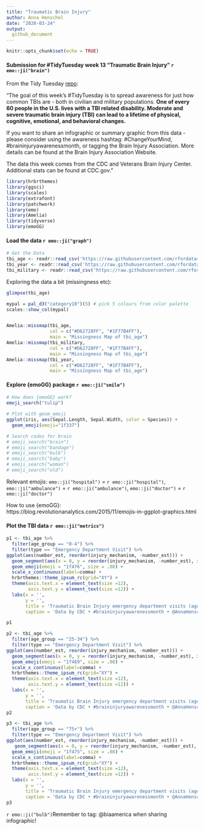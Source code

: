 ```yaml
---
title: "Traumatic Brain Injury"
author: Anna Henschel
date: "2020-03-24"
output: 
  github_document
---
```


```r
knitr::opts_chunk$set(echo = TRUE)
```

#### Submission for #TidyTuesday week 13 "Traumatic Brain Injury" `r emo::ji("brain")`

From the Tidy Tuesday [repo](https://github.com/rfordatascience/tidytuesday/tree/master/data/2020/2020-03-24):  

"The goal of this week's #TidyTuesday is to spread awareness for just how common TBIs are - both in civilian and military populations. **One of every 60 people in the U.S. lives with a TBI related disability. Moderate and severe traumatic brain injury (TBI) can lead to a lifetime of physical, cognitive, emotional, and behavioral changes.**  

If you want to share an infographic or summary graphic from this data - please consider using the awareness hashtag: #ChangeYourMind, #braininjuryawarenessmonth, or tagging the Brain Injury Association. More details can be found at the Brain Injury Association Website.  

The data this week comes from the CDC and Veterans Brain Injury Center. Additional stats can be found at CDC.gov."  

```r
library(hrbrthemes)
library(ggsci)
library(scales)
library(extrafont)
library(patchwork)
library(emo)
library(Amelia)
library(tidyverse)
library(emoGG)
```

#### Load the data `r emo::ji("graph")`
```r
# Get the Data
tbi_age <- readr::read_csv('https://raw.githubusercontent.com/rfordatascience/tidytuesday/master/data/2020/2020-03-24/tbi_age.csv')
tbi_year <- readr::read_csv('https://raw.githubusercontent.com/rfordatascience/tidytuesday/master/data/2020/2020-03-24/tbi_year.csv')
tbi_military <- readr::read_csv('https://raw.githubusercontent.com/rfordatascience/tidytuesday/master/data/2020/2020-03-24/tbi_military.csv')
```

Exploring the data a bit (missingness etc):
```r
glimpse(tbi_age)

mypal = pal_d3("category10")(5) # pick 5 colours from color palette
scales::show_col(mypal)


Amelia::missmap(tbi_age, 
                col = c("#D62728FF", "#1F77B4FF"), 
                main = "Missingness Map of tbi_age")
Amelia::missmap(tbi_military, 
                col = c("#D62728FF", "#1F77B4FF"), 
                main = "Missingness Map of tbi_age")
Amelia::missmap(tbi_year, 
                col = c("#D62728FF", "#1F77B4FF"), 
                main = "Missingness Map of tbi_age")
```


#### Explore {emoGG} package `r emo::ji("smile")`
```r
# How does {emoGG} work?
emoji_search("tulip")

# Plot with geom_emoji
ggplot(iris, aes(Sepal.Length, Sepal.Width, color = Species)) +
  geom_emoji(emoji="1f337") 

# Search codes for brain
# emoji_search("brain")
# emoji_search("bandage")
# emoji_search("bulb")
# emoji_search("baby")
# emoji_search("woman")
# emoji_search("old")
```

Relevant emojis: `emo::ji("hospital")` = `r emo::ji("hospital")`, `emo::ji("ambulance")` = `r emo::ji("ambulance")`, `emo::ji("doctor")` = `r emo::ji("doctor")`  

How to use {emoGG}:   
https://blog.revolutionanalytics.com/2015/11/emojis-in-ggplot-graphics.html 


#### Plot the TBI data `r emo::ji("metrics")`
```r
p1 <- tbi_age %>%
  filter(age_group == "0-4") %>%
  filter(type == "Emergency Department Visit") %>%
ggplot(aes(number_est, reorder(injury_mechanism, -number_est))) +
  geom_segment(aes(x = 0, y = reorder(injury_mechanism, -number_est), xend = number_est, yend = reorder(injury_mechanism, -number_est)), color = "red", size = 1) +
  geom_emoji(emoji = "1f476", size = .08) +
  scale_x_continuous(label=comma) +
  hrbrthemes::theme_ipsum_rc(grid="XY") +
  theme(axis.text.x = element_text(size =12),
        axis.text.y = element_text(size =12)) +
  labs(x = '',
       y = '',
       title = 'Traumatic Brain Injury emergency department visits (age group: 0-4)', 
       caption = 'Data by CDC • #braininjuryawarenessmonth • @AnnaHenschel')

p1
```

```r
p2 <- tbi_age %>%
  filter(age_group == "25-34") %>%
  filter(type == "Emergency Department Visit") %>%
ggplot(aes(number_est, reorder(injury_mechanism, -number_est))) +
  geom_segment(aes(x = 0, y = reorder(injury_mechanism, -number_est), xend = number_est, yend = reorder(injury_mechanism, -number_est)), color = "red", size = 1) +
  geom_emoji(emoji = "1f469", size = .08) +
  scale_x_continuous(label=comma) +
  hrbrthemes::theme_ipsum_rc(grid="XY") +
  theme(axis.text.x = element_text(size =12),
        axis.text.y = element_text(size =12)) +
  labs(x = '',
       y = '',
       title = 'Traumatic Brain Injury emergency department visits (age group: 25-34)', 
       caption = 'Data by CDC • #braininjuryawarenessmonth • @AnnaHenschel')
p2
```

```r
p3 <- tbi_age %>%
  filter(age_group == "75+") %>%
  filter(type == "Emergency Department Visit") %>%
ggplot(aes(number_est, reorder(injury_mechanism, -number_est))) +
   geom_segment(aes(x = 0, y = reorder(injury_mechanism, -number_est), xend = number_est, yend = reorder(injury_mechanism, -number_est)), color = "red", size = 1) +
  geom_emoji(emoji = "1f475", size = .08) +
  scale_x_continuous(label=comma) +
  hrbrthemes::theme_ipsum_rc(grid="XY") +
  theme(axis.text.x = element_text(size =12),
        axis.text.y = element_text(size =12)) +
  labs(x = '',
       y = '',
       title = 'Traumatic Brain Injury emergency department visits (age group: 75+)', 
       caption = 'Data by CDC • #braininjuryawarenessmonth • @AnnaHenschel')
p3
```


`r emo::ji("bulb")`Remember to tag: @biaamerica when sharing infographic!  